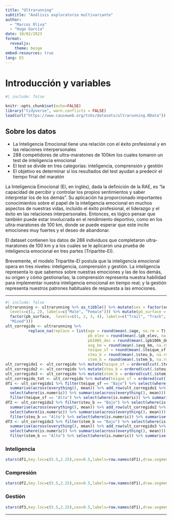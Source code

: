 ```yaml
---
title: "Ultrarunning"
subtitle: "Análisis exploratorio multivariante"
author:
  - "Marcos Oliva"
  - "Hugo García"
date: 10/02/2023
format:
  revealjs:
    theme: beige
embed-resources: true
lang: ES
---
```


# Introducción y variables
```r
#| include: false

knitr::opts_chunk$set(echo=FALSE)
library("tidyverse", warn.conflicts = FALSE)
load(url("https://www.causeweb.org/tshs/datasets/ultrarunning.RData"))
```

## Sobre los datos
::: {.incremental}
- La Inteligencia Emocional tiene una relación con el éxito profesional y en las relaciones interpersonales
- 288 competidores de ultra-maratones de 100km los cuales tomaron un test de inteligencia emocional
- El test se divide en tres categorías: inteligencia, comprensión y gestión
- El objetivo es determinar si los resultados del test ayudan a predecir el tiempo final del maratón
:::
::: {.notes}
La Inteligencia Emocional (EI, en inglés), dada la definición de la RAE, es "la capacidad de percibir y controlar los propios sentimientos y saber interpretar los de los demás". Su aplicación ha proporcionado importantes conocimientos sobre el papel de la inteligencia emocional en muchos aspectos de nuestras vidas, incluido el éxito profesional, el liderazgo y el éxito en las relaciones interpersonales. Entonces, es lógico pensar que también puede estar involucrada en el rendimiento deportivo, como en los ultra-maratones de 100 km, donde se puede esperar que este incite emociones muy fuertes y el deseo de abandonar.

El dataset contienen los datos de 288 individuos que completaron ultra-maratones de 100 km y a los cuales se le aplicaron una prueba de inteligencia emocional en tres partes (Tripartite-EI).

Brevemente, el modelo Tripartite-EI postula que la inteligencia emocional opera en tres niveles: inteligencia, comprensión y gestión. La inteligencia representa lo que sabemos sobre nuestras emociones y las de los demás, su origen y cómo gestionarlas; la comprensión representa nuestra habilidad para implementar nuestra inteligencia emocional en tiempo real; y la gestión representa nuestros patrones habituales de respuesta a las emociones.
:::

---

```r
#| include: false
ultrarunning <- ultrarunning %>% as_tibble() %>% mutate(sex = factor(sex,
  levels=c(1, 2), labels=c("Male", "Female"))) %>% mutate(pb_surface =
  factor(pb_surface,  levels=c(1, 2, 3, 4), labels=c("Trail", "Track", "Road",
  "Mixed")))
ult_corregido <- ultrarunning %>% 
          replace_na(replace = list(age = round(mean(.$age, na.rm = T),0),
                                    pb_elev = round(mean(.$pb_elev, na.rm = T),0),
                                    pb100k_dec = round(mean(.$pb100k_dec, na.rm = T),2),
                                    avg_km = round(mean(.$avg_km, na.rm = T),0),
                                    teique_sf = round(mean(.$teique_sf, na.rm = T),6),
                                    steu_b = round(mean(.$steu_b, na.rm = T),0),
                                    stem_b = round(mean(.$stem_b, na.rm = T),6)))
ult_corregido1 <- ult_corregido %>% mutate(teique_sf = ordered(cut(.$teique_sf, 3),labels=c("Bajo","Medio","Alto")))
ult_corregido2 <- ult_corregido %>% mutate(steu_b = ordered(cut(.$steu_b, 3),labels=c("Bajo","Medio","Alto")))
ult_corregido3 <- ult_corregido %>% mutate(stem_b = ordered(cut(.$stem_b, 3),labels=c("Bajo","Medio","Alto")))
ult_corregido_tot <- ult_corregido %>% mutate(teique_sf = ordered(cut(.$teique_sf, 3),labels=c("Bajo","Medio","Alto"))) %>% mutate(steu_b = ordered(cut(.$steu_b, 3),labels=c("Bajo","Medio","Alto"))) %>% mutate(stem_b = ordered(cut(.$stem_b, 3),labels=c("Bajo","Medio","Alto")))
df1 <- ult_corregido1 %>% filter(teique_sf == "Bajo") %>% select(where(is.numeric)) %>%
  summarise(across(everything(), mean)) %>% add_row(ult_corregido1 %>% filter(teique_sf == "Medio") %>%
  select(where(is.numeric)) %>% summarise(across(everything(), mean))) %>%add_row(ult_corregido1 %>%
  filter(teique_sf == "Alto") %>% select(where(is.numeric)) %>% summarise(across(everything(), mean)))
df2 <- ult_corregido2 %>% filter(steu_b == "Bajo") %>% select(where(is.numeric)) %>%
  summarise(across(everything(), mean)) %>% add_row(ult_corregido2 %>% filter(steu_b == "Medio") %>%
  select(where(is.numeric)) %>% summarise(across(everything(), mean))) %>%add_row(ult_corregido2 %>%
  filter(steu_b == "Alto") %>% select(where(is.numeric)) %>% summarise(across(everything(), mean)))
df3 <- ult_corregido3 %>% filter(stem_b == "Bajo") %>% select(where(is.numeric)) %>%
  summarise(across(everything(), mean)) %>% add_row(ult_corregido3 %>% filter(stem_b == "Medio") %>%
  select(where(is.numeric)) %>% summarise(across(everything(), mean))) %>%add_row(ult_corregido3 %>%
  filter(stem_b == "Alto") %>% select(where(is.numeric)) %>% summarise(across(everything(), mean)))

```

:::{.panel-tabset}

### Inteligencia
```r
stars(df1,key.loc=c(5.5,2.25),cex=0.5,labels=row.names(df1),draw.segments=TRUE)
```
### Compresión

```r
stars(df2,key.loc=c(5.5,2.25),cex=0.5,labels=row.names(df1),draw.segments=TRUE)
```

### Gestión

```r
stars(df3,key.loc=c(5.5,2.25),cex=0.5,labels=row.names(df1),draw.segments=TRUE)
```

:::

---